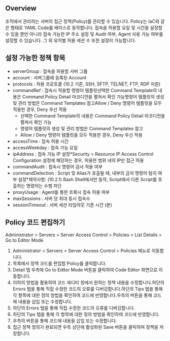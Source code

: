 ## Overview
조직에서 관리하는 서버의 접근 정책(Policy)를 관리할 수 있습니다. Policy는 IaC와 같은 형태로 YAML Code를 베이스로 동작합니다. 접속을 허용할 요일 및 시간을 설정할 수 있을 뿐만 아니라 접속 가능한 IP 주소 설정 및 Audit 여부, Agent 사용 가능 여부를 설정할 수 있습니다. 그 외 유저별 허용 세션 수 또한 설정이 가능합니다.  

## 설정 가능한 정책 항목
* serverGroup : 접속을 허용할 서버 그룹
* account : 서버그룹에 등록된 Account
* protocols : 허용 프로토콜 (10.2 기준, SSH, SFTP, TELNET, FTP, RDP 지원)
* commandRef : 접속시 적용할 명령어 템플릿선택한 Command Template의 내용은 Command Policy Detail 아코디언을 펼쳐서 확인 가능명령어 템플릿의 생성 및 관리 방법은 Command Templates 참고Allow / Deny 명령어 템플릿을 모두 적용한 경우, Deny 우선 적용
  * 선택한 Command Template의 내용은 Command Policy Detail 아코디언을 펼쳐서 확인 가능
  * 명령어 템플릿의 생성 및 관리 방법은 Command Templates 참고
  * Allow / Deny 명령어 템플릿을 모두 적용한 경우, Deny 우선 적용
* accessTime : 접속 허용 시간
* accessWeekday : 접속 가능 요일
* ipAddress : 접속 가능 IP 설정*Security > Resource IP Access Control Configuration 설정에 해당하는 경우, 허용한 범위 내의 IP만 접근 허용
* commandAudit : 접속시 명령어 감사 적용 여부
* commandDetection : Script 및 Alias가 호출될 때, 내부의 금지 명령어 탐지 여부 설정*제약사항: (10.2.1) Bash Shell에서만 동작, Script에서 다른 Script를 호출하는 명령어는 수행 차단
* proxyUsage : Agent를 통한 프록시 접속 허용 여부
* maxSessions : 서버 당 최대 동시 접속수
* sessionTimeout : 서버 세션 타임아웃 기준 시간 (분)

## Policy 코드 편집하기
Administrator > Servers > Server Access Control > Policies > List Details > Go to Editor Mode

1. Administrator > Servers > Server Access Control > Policies 메뉴로 이동합니다.
2. 목록에서 정책 코드를 편집할 Policy를 클릭합니다.
3. Detail 탭 우측에 Go to Editor Mode 버튼을 클릭하여 Code Editor 화면으로 이동합니다.
4. 이하의 방법을 활용하여 코드 에디터 창에서 원하는 정책 내용을 수정합니다.하단의 Errors 탭을 통해 직접 수정한 코드의 오류를 디버깅합니다.하단의 Tips 탭을 통해 각 항목에 대한 정의 방법을 확인하여 코드에 반영합니다.우측의 버튼을 통해 코드에 내용을 삽입 또는 수정합니다.
  1. 하단의 Errors 탭을 통해 직접 수정한 코드의 오류를 디버깅합니다.
  2. 하단의 Tips 탭을 통해 각 항목에 대한 정의 방법을 확인하여 코드에 반영합니다.
  3. 우측의 버튼을 통해 코드에 내용을 삽입 또는 수정합니다.
5. 접근 정책 정의가 완료되면 우측 상단에 활성화된 Save 버튼을 클릭하여 정책을 저장합니다.
